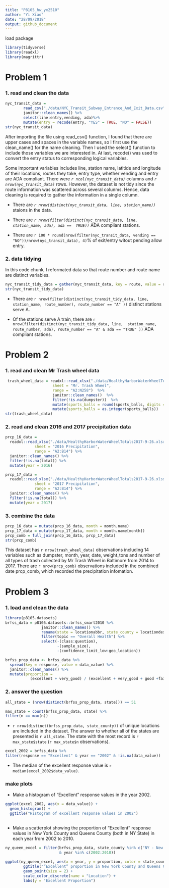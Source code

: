 ```yaml
---
title: "P8105_hw_yx2510"
author: "Yi Xiao"
date: "28/09/2018"
output: github_document
---
```

load package
```r
library(tidyverse)
library(readxl)
library(magrittr)
```

# Problem 1

### 1. read and clean the data
```r
nyc_transit_data =
        read_csv("./data/NYC_Transit_Subway_Entrance_And_Exit_Data.csv") %>%
        janitor::clean_names() %>%
        select(line:entry,vending, ada)%>%
        mutate(entry = recode(entry, "YES" = TRUE, "NO" = FALSE))
str(nyc_transit_data)
```
After importing the file using read_csv() function, I found that there are upper cases and spaces in the variable names, so I first use the clean_name() for the name cleaning. Then I used the select() function to include those variables we are interested in. At last, recode() was used to convert the entry status to corresponding logical variables. 

Some important variables includes line, station name, latitide and longitude of their locations, routes they take, entry type, whether vending and entry are ADA compliant. There were *`r ncol(nyc_transit_data)`* columns and *`r nrow(nyc_transit_data)`* rows. However, the dataset is not tidy since the route information was scattered across several colunms. Hence, data cleaning is required to gather the information in a single column.

* There are *`r nrow(distinct(nyc_transit_data, line, station_name))`* staions in the data.

* There are *`r nrow(filter(distinct(nyc_transit_data, line, station_name, ada), ada ==  TRUE))`* ADA compliant stations.

* There are `r 100 * round(nrow(filter(nyc_transit_data, vending == "NO"))/nrow(nyc_transit_data), 4)`% of exit/entry
witout pending allow entry.

### 2. data tidying 
In this code chunk, I reformated data so that route number and route name are distinct variables.
```r
nyc_transit_tidy_data = gather(nyc_transit_data, key = route, value = route_number, route1: route11)
str(nyc_transit_tidy_data)
```
* There are `r nrow(filter(distinct(nyc_transit_tidy_data, line, station_name, route_number), route_number == "A" ))` 
distinct stations serve A.

* Of the stations serve A train, there are `r nrow(filter(distinct(nyc_transit_tidy_data, line, 
station_name, route_number, ada), route_number == "A" & ada == "TRUE" ))` ADA compliant stations.

# Problem 2

### 1. read and clean Mr Trash wheel data
```r
 trash_wheel_data = readxl::read_xlsx("./data/HealthyHarborWaterWheelTotals2017-9-26.xlsx", 
                     sheet = "Mr. Trash Wheel", 
                     range = "A2:N258")  %>%
                     janitor::clean_names()  %>%
                     filter(!is.na(dumpster))  %>%
                     mutate(sports_balls = round(sports_balls, digits = 0)) %>% 
                     mutate(sports_balls = as.integer(sports_balls))
str(trash_wheel_data)

```
### 2. read and clean 2016 and 2017 precipitation data
```r
prcp_16_data =
  readxl::read_xlsx("./data/HealthyHarborWaterWheelTotals2017-9-26.xlsx", 
             sheet = "2016 Precipitation", 
             range = "A2:B14") %>%
  janitor::clean_names() %>%
  filter(!is.na(total)) %>% 
  mutate(year = 2016)

prcp_17_data =
  readxl::read_xlsx("./data/HealthyHarborWaterWheelTotals2017-9-26.xlsx", 
             sheet = "2017 Precipitation", 
             range = "A2:B14") %>%
  janitor::clean_names() %>%
  filter(!is.na(total)) %>% 
  mutate(year = 2017)
```


### 3. combine the data
```r
prcp_16_data = mutate(prcp_16_data, month = month.name)
prcp_17_data = mutate(prcp_17_data, month = month.name[month])
prcp_comb = full_join(prcp_16_data, prcp_17_data)
str(prcp_comb)
```
This dataset has `r nrow(trash_wheel_data)` observations including 14 variables such as dumpster, month, year, date, weight_tons and number of all types of trash collected by Mr Trash Wheel in Baltimore from 2014 to 2017. There are `r nrow(prcp_comb)` observations included in the combined date prcp_comb, which recorded the precipitation infomation.

# Problem 3
### 1. load and clean the data

```r
library(p8105.datasets)
brfss_data = p8105.datasets::brfss_smart2010 %>% 
                janitor::clean_names() %>%
                rename(state = locationabbr, state_county = locationdesc) %>%
                filter(topic == "Overall Health") %>%
                select(-(class:question),
                       -(sample_size),
                       -(confidence_limit_low:geo_location))

brfss_prop_data <- brfss_data %>%
  spread(key = response, value = data_value) %>% 
  janitor::clean_names() %>%
  mutate(proportion =  
           (excellent + very_good) / (excellent + very_good + good +fair + poor))
```

### 2. answer the question
```r
all_state = (nrow(distinct(brfss_prop_data, state))) == 51

max_state = count(brfss_prop_data, state) %>%
filter(n == max(n))
```

* `r nrow(distinct(brfss_prop_data, state_county))` of unique locations are included in the dataset. The answer to whether all of the states are presented is `r all_state`. The state with the most record is `r max_state$state` (`r max_state$n` observations).

```r
excel_2002 = brfss_data %>%
filter(response == "Excellent" & year == "2002" & !is.na(data_value))
```

* The median of the excellent response value is `r median(excel_2002$data_value)`.

### make plots
* Make a histogram of “Excellent” response values in the year 2002.
```r
ggplot(excel_2002, aes(x = data_value)) + 
  geom_histogram() +
  ggtitle("Histogram of excellent response values in 2002")
        
```

* Make a scatterplot showing the proportion of “Excellent” response values in New York County and Queens County (both in NY State) in each year from 2002 to 2010.
```r
ny_queen_excel = filter(brfss_prop_data, state_county %in% c("NY - New York County", "NY - Queens County") 
                        & year %in% c(2002:2010))
                        
ggplot(ny_queen_excel, aes(x = year, y = proportion, color = state_county)) +
        ggtitle("“Excellent” proportion in New York County and Queens County") +
        geom_point(size = 2) +
        scale_color_discrete(name = "Location") +
        labs(y = "Excellent Proportion")

```




